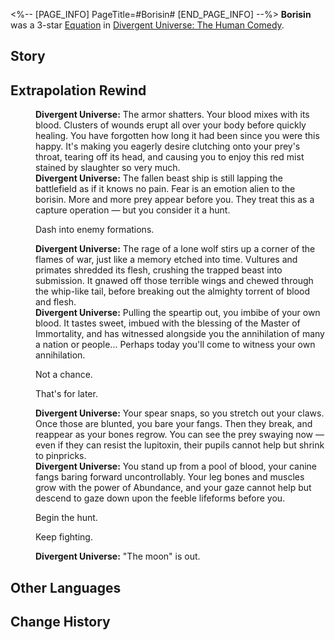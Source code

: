<%-- [PAGE_INFO]
PageTitle=#Borisin#
[END_PAGE_INFO] --%>
{{Removed|Equation}}
{{Equation Infobox
|period   = The Human Comedy
|rarity   = 3
|path1    = Abundance*8
|path2    = Destruction*4
|effect   = Flower of Annihilation appears in the Action Order. When {{Extra Effect|Dewdrop|60000013}} breaks, it will Charge Flower of Annihilation by {{Color|h|600%}} of the Dewdrop's charge. When Flower of Annihilation takes action, it deals Charge value + {{Color|h|1,200%}} of {{Extra Effect|base DMG|61000500}} Fire DMG to all enemies. Every stack of {{Extra Effect|Grit|60000005}} held by the team will additionally increase the DMG by {{Color|h|1.5%}}.
|mentions = Borisin
}}
'''Borisin''' was a 3-star [[Divergent Universe: The Human Comedy/Equations|Equation]] in [[Divergent Universe: The Human Comedy]].

==Story==
{{Description|The mechabeast's sharp fangs tear through the battlefield, its insatiable bloodlust and malevolence unmistakable, as it masticates the prey's bridge and devours the opponent's retaliation, shoving it down its throat. Roots made for ingestion peel away the weak skin, tracing its onslaught, as you valiantly leap into the heart of the enemy's ship. The blood thrumming in your veins drives you, and even the armor on your back seems to echo with vigor.<br /><br />Sharp fangs slice through throats, claws maul through armor, and the feeble primate trembles under the destruction of the Lupitoxin. You extinguish his life as easily as crushing an ant, and this bores you a little. Ignoring the relentless itch that is penetrating your skin, you hold a weapon that only a slave will use, inching closer to your scattered prey, your body swelling.<br /><br />The cycle of nature sees the weak surrender all to the wolves. Sipping on the blood of sheep, gnawing on bones and flesh, and draping on howling furs, the blades of war shall paint the lands in crimson red.}}
<!--
==Gameplay Notes==
* 
-->
==Extrapolation Rewind==
{{Dialogue Start}}
:'''Divergent Universe:''' The armor shatters. Your blood mixes with its blood. Clusters of wounds erupt all over your body before quickly healing. You have forgotten how long it had been since you were this happy. It's making you eagerly desire clutching onto your prey's throat, tearing off its head, and causing you to enjoy this red mist stained by slaughter so very much.
:'''Divergent Universe:''' The fallen beast ship is still lapping the battlefield as if it knows no pain. Fear is an emotion alien to the borisin. More and more prey appear before you. They treat this as a capture operation &mdash; but you consider it a hunt.
:{{DIcon|Arrow}} Dash into enemy formations.
:'''Divergent Universe:''' The rage of a lone wolf stirs up a corner of the flames of war, just like a memory etched into time. Vultures and primates shredded its flesh, crushing the trapped beast into submission. It gnawed off those terrible wings and chewed through the whip-like tail, before breaking out the almighty torrent of blood and flesh.
:'''Divergent Universe:''' Pulling the speartip out, you imbibe of your own blood. It tastes sweet, imbued with the blessing of the Master of Immortality, and has witnessed alongside you the annihilation of many a nation or people... Perhaps today you'll come to witness your own annihilation.
:{{DIcon|Arrow}} Not a chance.
:{{DIcon|Arrow}} That's for later.
:'''Divergent Universe:''' Your spear snaps, so you stretch out your claws. Once those are blunted, you bare your fangs. Then they break, and reappear as your bones regrow. You can see the prey swaying now &mdash; even if they can resist the lupitoxin, their pupils cannot help but shrink to pinpricks.
:'''Divergent Universe:''' You stand up from a pool of blood, your canine fangs baring forward uncontrollably. Your leg bones and muscles grow with the power of Abundance, and your gaze cannot help but descend to gaze down upon the feeble lifeforms before you.
:{{DIcon|Arrow}} Begin the hunt.
:{{DIcon|Arrow}} Keep fighting.
:'''Divergent Universe:''' "The moon" is out.
{{Dialogue End}}

==Other Languages==
{{Other Languages
|en   = Borisin
|zhs  = 步离人
|zht  = 步離人
|ja   = {{Rubi|歩離人|ほりじん}}
|ko   = 보리인
|es   = Borisin
|fr   = Borissien
|ru   = Борисинец
|th   = Borisin
|vi   = Người Boris
|de   = Borisin
|id   = Borisin
|pt   = Borisin
}}

==Change History==
{{Change History|2.3}}